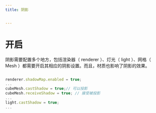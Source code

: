 ```yaml
---
title: 阴影


---
```


# 开启

阴影需要配置多个地方，包括渲染器（ renderer ）、灯光（ light ）、网格（ Mesh ）都需要开启其相应的阴影设置。而且，材质也影响了阴影的效果。

```js

renderer.shadowMap.enabled = true;
...
cubeMesh.castShadow = true;// 可以投影
cubeMesh.receiveShadow = true; // 接受被投影
...
light.castShadow = true;
...


```

            